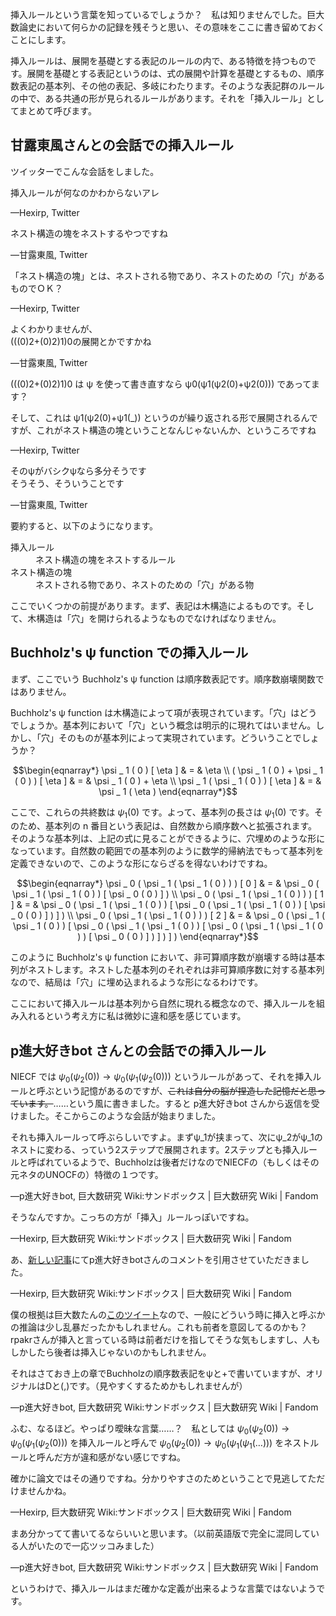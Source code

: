 挿入ルールという言葉を知っているでしょうか？　私は知りませんでした。巨大数論史において何らかの記録を残そうと思い、その意味をここに書き留めておくことにします。

挿入ルールは、展開を基礎とする表記のルールの内で、ある特徴を持つものです。展開を基礎とする表記というのは、式の展開や計算を基礎とするもの、順序数表記の基本列、その他の表記、多岐にわたります。そのような表記群のルールの中で、ある共通の形が見られるルールがあります。それを「挿入ルール」としてまとめて呼びます。

== 甘露東風さんとの会話での挿入ルール ==

ツイッターでこんな会話をしました。

<blockquote cite="https://twitter.com/hexirp_prixeh/status/1236976532184129536"><p>挿入ルールが何なのかわからないアレ</p><div class="footer">—Hexirp, <span class="cite">Twitter</span></div></blockquote>

<blockquote cite="https://twitter.com/kanrokoti/status/1236977349733699584"><p>ネスト構造の塊をネストするやつですね</p><div class="footer">—甘露東風, <span class="cite">Twitter</span></div></blockquote>

<blockquote cite="https://twitter.com/hexirp_prixeh/status/1236978033614942209"><p>「ネスト構造の塊」とは、ネストされる物であり、ネストのための「穴」があるものでＯＫ？</p><div class="footer">—Hexirp, <span class="cite">Twitter</span></div></blockquote>

<blockquote cite="https://twitter.com/kanrokoti/status/1236979447732916230"><p>よくわかりませんが、<br />(((0)2+(0)2)1)0の展開とかですかね</p><div class="footer">—甘露東風, <span class="cite">Twitter</span></div></blockquote>

<blockquote cite="https://twitter.com/hexirp_prixeh/status/1236981438022443009"><p>(((0)2+(0)2)1)0 は ψ を使って書き直すなら ψ0(ψ1(ψ2(0)+ψ2(0))) であってます？</p><p>そして、これは ψ1(ψ2(0)+ψ1(_)) というのが繰り返される形で展開されるんですが、これがネスト構造の塊ということなんじゃないんか、というころですね</p><div class="footer">—Hexirp, <span class="cite">Twitter</span></div></blockquote>

<blockquote cite="https://twitter.com/kanrokoti/status/1236982244142510080"><p>そのψがバシクψなら多分そうです<br />そうそう、そういうことです</p><div class="footer">—甘露東風, <span class="cite">Twitter</span></div></blockquote>

要約すると、以下のようになります。

; 挿入ルール
: ネスト構造の塊をネストするルール
; ネスト構造の塊
: ネストされる物であり、ネストのための「穴」がある物

ここでいくつかの前提があります。まず、表記は木構造によるものです。そして、木構造は「穴」を開けられるようなものでなければなりません。

== Buchholz's ψ function での挿入ルール ==

まず、ここでいう Buchholz's ψ function は順序数表記です。順序数崩壊関数ではありません。

Buchholz's ψ function は木構造によって項が表現されています。「穴」はどうでしょうか。基本列において「穴」という概念は明示的に現れてはいません。しかし、「穴」そのものが基本列によって実現されています。どういうことでしょうか？

\[ \begin{eqnarray*} \psi _ 1 ( 0 ) [ \eta ] & = & \eta \\ ( \psi _ 1 ( 0 ) + \psi _ 1 ( 0 ) ) [ \eta ] & = & \psi _ 1 ( 0 ) + \eta \\ \psi _ 1 ( \psi _ 1 ( 0 ) ) [ \eta ] & = & \psi _ 1 ( \eta ) \end{eqnarray*} \]

ここで、これらの共終数は \( \psi _ 1 ( 0 ) \) です。よって、基本列の長さは \( \psi _ 1 ( 0 ) \) です。そのため、基本列の n 番目という表記は、自然数から順序数へと拡張されます。そのような基本列は、上記の式に見ることができるように、穴埋めのような形になっています。自然数の範囲での基本列のように数学的帰納法でもって基本列を定義できないので、このような形にならざるを得ないわけですね。

\[ \begin{eqnarray*} \psi _ 0 ( \psi _ 1 ( \psi _ 1 ( 0 ) ) ) [ 0 ] & = & \psi _ 0 ( \psi _ 1 ( \psi _ 1 ( 0 ) ) [ \psi _ 0 ( 0 ) ] ) \\ \psi _ 0 ( \psi _ 1 ( \psi _ 1 ( 0 ) ) ) [ 1 ] & = & \psi _ 0 ( \psi _ 1 ( \psi _ 1 ( 0 ) ) [ \psi _ 0 ( \psi _ 1 ( \psi _ 1 ( 0 ) ) [ \psi _ 0 ( 0 ) ] ) ] ) \\ \psi _ 0 ( \psi _ 1 ( \psi _ 1 ( 0 ) ) ) [ 2 ] & = & \psi _ 0 ( \psi _ 1 ( \psi _ 1 ( 0 ) ) [ \psi _ 0 ( \psi _ 1 ( \psi _ 1 ( 0 ) ) [ \psi _ 0 ( \psi _ 1 ( \psi _ 1 ( 0 ) ) [ \psi _ 0 ( 0 ) ] ) ] ) ] ) \end{eqnarray*} \]

このように Buchholz's ψ function において、非可算順序数が崩壊する時は基本列がネストします。ネストした基本列のそれぞれは非可算順序数に対する基本列なので、結局は「穴」に埋め込まれるような形になるわけです。

ここにおいて挿入ルールは基本列から自然に現れる概念なので、挿入ルールを組み入れるという考え方に私は微妙に違和感を感じています。

== p進大好きbot さんとの会話での挿入ルール ==

NIECF では \( \psi _ 0 ( \psi _ 2 ( 0 ) ) \rightarrow \psi _ 0 ( \psi _ 1 ( \psi _ 2 ( 0 ) ) ) \) というルールがあって、それを挿入ルールと呼ぶという記憶があるのですが、<del>これは自分の脳が捏造した記憶だと思っています。</del>……という風に書きました。すると p進大好きbot さんから返信を受けました。そこからこのような会話が始まりました。

<blockquote cite="https://googology.wikia.org/ja/wiki/%E5%B7%A8%E5%A4%A7%E6%95%B0%E7%A0%94%E7%A9%B6_Wiki:%E3%82%B5%E3%83%B3%E3%83%89%E3%83%9C%E3%83%83%E3%82%AF%E3%82%B9?diff=21941&oldid=21940"><p>それも挿入ルールって呼ぶらしいですよ。まずψ_1が挟まって、次にψ_2がψ_1のネストに変わる、っていう2ステップで展開されます。2ステップとも挿入ルールと呼ばれているようで、Buchholzは後者だけなのでNIECFの（もしくはその元ネタのUNOCFの）特徴の１つです。</p><div class="footer">—p進大好きbot, <span class="cite">巨大数研究 Wiki:サンドボックス | 巨大数研究 Wiki | Fandom</span></div></blockquote>

<blockquote cite="https://googology.wikia.org/ja/wiki/%E5%B7%A8%E5%A4%A7%E6%95%B0%E7%A0%94%E7%A9%B6_Wiki:%E3%82%B5%E3%83%B3%E3%83%89%E3%83%9C%E3%83%83%E3%82%AF%E3%82%B9?diff=21942&oldid=21941"><p>そうなんですか。こっちの方が「挿入」ルールっぽいですね。</p><div class="footer">—Hexirp, <span class="cite">巨大数研究 Wiki:サンドボックス | 巨大数研究 Wiki | Fandom</span></div></blockquote>

<blockquote cite="https://googology.wikia.org/ja/wiki/%E5%B7%A8%E5%A4%A7%E6%95%B0%E7%A0%94%E7%A9%B6_Wiki:%E3%82%B5%E3%83%B3%E3%83%89%E3%83%9C%E3%83%83%E3%82%AF%E3%82%B9?diff=21944&oldid=21942"><p>あ、[https://googology.wikia.org/ja/wiki/%E3%83%A6%E3%83%BC%E3%82%B6%E3%83%BC%E3%83%96%E3%83%AD%E3%82%B0:Hexirp/(2020-03-26)_%E6%8C%BF%E5%85%A5%E3%83%AB%E3%83%BC%E3%83%AB%E3%81%A3%E3%81%A6%E4%BD%95%EF%BC%9F?oldid=21943 新しい記事]にてp進大好きbotさんのコメントを引用させていただきました。</p><div class="footer">—Hexirp, <span class="cite">巨大数研究 Wiki:サンドボックス | 巨大数研究 Wiki | Fandom</span></div></blockquote>

<blockquote cite="https://googology.wikia.org/ja/wiki/%E5%B7%A8%E5%A4%A7%E6%95%B0%E7%A0%94%E7%A9%B6_Wiki:%E3%82%B5%E3%83%B3%E3%83%89%E3%83%9C%E3%83%83%E3%82%AF%E3%82%B9?diff=21945&oldid=21944"><p>僕の根拠は巨大数たんの[https://twitter.com/GoogologyBot/status/1128929953267867648 このツイート]なので、一般にどういう時に挿入と呼ぶかの推論は少し乱暴だったかもしれません。これも前者を意図してるのかも？　rpakrさんが挿入と言っている時は前者だけを指してそうな気もしますし、人もしかしたら後者は挿入じゃないのかもしれません。</p><p>それはさておき上の章でBuchholzの順序数表記をψと+で書いていますが、オリジナルはDと(,)です。（見やすくするためかもしれませんが）</p><div class="footer">—p進大好きbot, <span class="cite">巨大数研究 Wiki:サンドボックス | 巨大数研究 Wiki | Fandom</span></div></blockquote>

<blockquote cite="https://googology.wikia.org/ja/wiki/%E5%B7%A8%E5%A4%A7%E6%95%B0%E7%A0%94%E7%A9%B6_Wiki:%E3%82%B5%E3%83%B3%E3%83%89%E3%83%9C%E3%83%83%E3%82%AF%E3%82%B9?diff=21946&oldid=21945"><p>ふむ、なるほど。やっぱり曖昧な言葉……？　私としては \( \psi _ 0 ( \psi _ 2 ( 0 ) ) \rightarrow \psi _ 0 ( \psi _ 1 ( \psi _ 2 ( 0 ) ) ) \) を挿入ルールと呼んで \( \psi _ 0 ( \psi _ 2 ( 0 ) ) \rightarrow \psi _ 0 ( \psi _ 1 ( \psi _ 1 ( \ldots ) ) ) \) をネストルールと呼んだ方が違和感がない感じですね。</p><p>確かに論文ではその通りですね。分かりやすさのためということで見逃してただけませんかね。</p><div class="footer">—Hexirp, <span class="cite">巨大数研究 Wiki:サンドボックス | 巨大数研究 Wiki | Fandom</span></div></blockquote>

<blockquote cite="https://googology.wikia.org/ja/wiki/%E5%B7%A8%E5%A4%A7%E6%95%B0%E7%A0%94%E7%A9%B6_Wiki:%E3%82%B5%E3%83%B3%E3%83%89%E3%83%9C%E3%83%83%E3%82%AF%E3%82%B9?diff=21947&oldid=21946"><p>まあ分かってて書いてるならいいと思います。（以前英語版で完全に混同している人がいたので一応ツッコみました）</p><div class="footer">—p進大好きbot, <span class="cite">巨大数研究 Wiki:サンドボックス | 巨大数研究 Wiki | Fandom</span></div></blockquote>

というわけで、挿入ルールはまだ確かな定義が出来るような言葉ではないようです。
